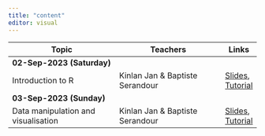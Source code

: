 ```yaml
---
title: "content"
editor: visual
---
```


:::{.contents-table .column-body-outset}

|Topic                                  |Teachers                                 |Links|
|---------------------------------------|---------------------------------------|-----|
|[**02-Sep-2023 (Saturday)**]{.highlight}    |                                       ||
|Introduction to R                 |Kinlan Jan & Baptiste Serandour                    |[Slides](slides/Part1/index.html), [Tutorial](tutorial/Part1/index.html)|
|[**03-Sep-2023 (Sunday)**]{.highlight}    |                                       ||
|Data manipulation and visualisation                 |Kinlan Jan & Baptiste Serandour                    |[Slides](slides/Part2/index.html), [Tutorial](tutorial/Part1/index.html)|


:::